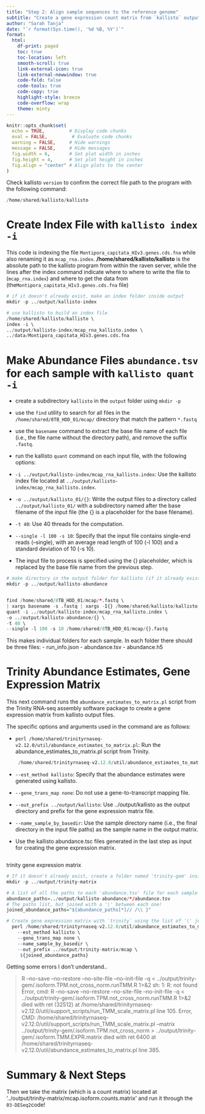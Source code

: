 ```yaml
---
title: "Step 2: Align sample sequences to the reference genome"
subtitle: "Create a gene expression count matrix from `kallisto` output files"
author: "Sarah Tanja"
date: "`r format(Sys.time(), '%d %B, %Y')`"
format:
  html:
    df-print: paged
    toc: true
    toc-location: left
    smooth-scroll: true
    link-external-icon: true
    link-external-newwindow: true
    code-fold: false
    code-tools: true
    code-copy: true
    highlight-style: breeze
    code-overflow: wrap
    theme: minty
---
```


```r

knitr::opts_chunk$set(
  echo = TRUE,         # Display code chunks
  eval = FALSE,         # Evaluate code chunks
  warning = FALSE,     # Hide warnings
  message = FALSE,     # Hide messages
  fig.width = 6,       # Set plot width in inches
  fig.height = 4,      # Set plot height in inches
  fig.align = "center" # Align plots to the center
)

```

Check kallisto `version` to confirm the correct file path to the program with the following command:

```r
/home/shared/kallisto/kallisto
```

# Create Index File with `kallisto index -i`

This code is indexing the file `Montipora_capitata_HIv3.genes.cds.fna` while also renaming it as `mcap_rna.index`. **/home/shared/kallisto/kallisto** is the absolute path to the kallisto program from within the raven server, while the lines after the index command indicate where to where to write the file to (`mcap_rna.index`) and where to get the data from (the`Montipora_capitata_HIv3.genes.cds.fna` file)

```r

# if it doesn't already exist, make an index folder inside output
mkdir -p ../output/kallisto-index

# use kallisto to build an index file
/home/shared/kallisto/kallisto \
index -i \
../output/kallisto-index/mcap_rna_kallisto.index \
../data/Montipora_capitata_HIv3.genes.cds.fna

```

# Make Abundance Files `abundance.tsv` for each sample with `kallisto quant -i`

-   create a subdirectory `kallisto` in the `output` folder using `mkdir -p`

-   use the `find` utility to search for all files in the `/home/shared/8TB_HDD_01/mcap/` directory that match the pattern `*.fastq`

-   use the `basename` command to extract the base file name of each file (i.e., the file name without the directory path), and remove the suffix `.fastq`.

-   run the kallisto `quant` command on each input file, with the following options:

-   `-i ../output/kallisto-index/mcap_rna_kallisto.index`: Use the kallisto index file located at `../output/kallisto-index/mcap_rna_kallisto.index`.

-   `-o ../output/kallisto_01/{}`: Write the output files to a directory called `../output/kallisto_01/` with a subdirectory named after the base filename of the input file (the {} is a placeholder for the base filename).

-   `-t 40`: Use 40 threads for the computation.

-   `--single -l 100 -s 10`: Specify that the input file contains single-end reads (--single), with an average read length of 100 (-l 100) and a standard deviation of 10 (-s 10).

-   The input file to process is specified using the {} placeholder, which is replaced by the base file name from the previous step.

```r
# make directory in the output folder for kallisto (if it already exists, the `-p` option creates intermediate directories as needed, and keeps from throwing an error)
mkdir -p ../output/kallisto-abundance


find /home/shared/8TB_HDD_01/mcap/*.fastq \
| xargs basename -s .fastq | xargs -I{} /home/shared/kallisto/kallisto \
quant -i ../output/kallisto-index/mcap_rna_kallisto.index \
-o ../output/kallisto-abundance/{} \
-t 40 \
--single -l 100 -s 10 /home/shared/8TB_HDD_01/mcap/{}.fastq
```

This makes individual folders for each sample. In each folder there should be three files: - run_info.json - abundance.tsv - abundance.h5

# Trinity Abundance Estimates, Gene Expression Matrix

This next command runs the `abundance_estimates_to_matrix.pl` script from the Trinity RNA-seq assembly software package to create a gene expression matrix from kallisto output files.

The specific options and arguments used in the command are as follows:

-   `perl /home/shared/trinityrnaseq-v2.12.0/util/abundance_estimates_to_matrix.pl`: Run the abundance_estimates_to_matrix.pl script from Trinity.

    ```r

     /home/shared/trinityrnaseq-v2.12.0/util/abundance_estimates_to_matrix.pl
    ```

-   `--est_method kallisto`: Specify that the abundance estimates were generated using kallisto.

-   `--gene_trans_map none`: Do not use a gene-to-transcript mapping file.

-   `--out_prefix ../output/kallisto`: Use ../output/kallisto as the output directory and prefix for the gene expression matrix file.

-   `--name_sample_by_basedir`: Use the sample directory name (i.e., the final directory in the input file paths) as the sample name in the output matrix.

-   Use the kallisto abundance.tsc files generated in the last step as input for creating the gene expression matrix.

```r

```

trinity gene expression matrix

```r

# If it doesn't already exist, create a folder named 'trinity-gem' inside the 'output' folder
mkdir -p ../output/trinity-matrix

# A list of all the paths to each 'abundance.tsv' file for each sample
abundance_paths=../output/kallisto-abundance/*/abundance.tsv
# The paths list, but joined with a '\' between each one!
joined_abundance_paths="${abundance_paths[*]// /\\ }"

# Create gene expression matrix with `trinity` using the list of '\' joined paths named `joined_abundance_paths`
  perl /home/shared/trinityrnaseq-v2.12.0/util/abundance_estimates_to_matrix.pl \
    --est_method kallisto \
    --gene_trans_map none \
    --name_sample_by_basedir \
    --out_prefix ../output/trinity-matrix/mcap \
     ${joined_abundance_paths} 

```

Getting some errors I don't understand..

> R --no-save --no-restore --no-site-file --no-init-file -q \< ../output/trinity-gem/.isoform.TPM.not_cross_norm.runTMM.R 1\>&2 sh: 1: R: not found Error, cmd: R --no-save --no-restore --no-site-file --no-init-file -q \< ../output/trinity-gem/.isoform.TPM.not_cross_norm.runTMM.R 1\>&2 died with ret (32512) at /home/shared/trinityrnaseq-v2.12.0/util/support_scripts/run_TMM_scale_matrix.pl line 105. Error, CMD: /home/shared/trinityrnaseq-v2.12.0/util/support_scripts/run_TMM_scale_matrix.pl --matrix ../output/trinity-gem/.isoform.TPM.not_cross_norm \> ../output/trinity-gem/.isoform.TMM.EXPR.matrix died with ret 6400 at /home/shared/trinityrnaseq-v2.12.0/util/abundance_estimates_to_matrix.pl line 385.

# Summary & Next Steps

::: callout-info
Then we take the matrix (which is a count matrix) located at '../output/trinity-matrix/mcap.isoform.counts.matrix' and run it through the `03-DESeq2`code!
:::
